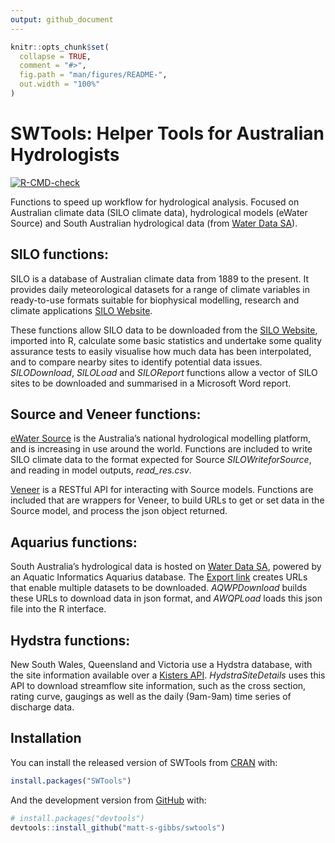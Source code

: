 ```yaml
---
output: github_document
---
```


<!-- README.md is generated from README.Rmd. Please edit that file -->


```r
knitr::opts_chunk$set(
  collapse = TRUE,
  comment = "#>",
  fig.path = "man/figures/README-",
  out.width = "100%"
)
```

# SWTools: Helper Tools for Australian Hydrologists

<!-- badges: start -->
  [![R-CMD-check](https://github.com/matt-s-gibbs/swtools/workflows/R-CMD-check/badge.svg)](https://github.com/matt-s-gibbs/swtools/actions)
  <!-- badges: end -->

Functions to speed up workflow for hydrological analysis. 
Focused on Australian climate data (SILO climate data), hydrological models (eWater Source) and South Australian hydrological data 
(from [Water Data SA](https://water.data.sa.gov.au)).

## SILO functions:

SILO is a database of Australian climate data from 1889 to the present. It provides daily meteorological datasets for a range of climate variables 
in ready-to-use formats suitable for biophysical modelling, research and climate applications [SILO Website](https://www.longpaddock.qld.gov.au/silo/).

These functions allow SILO data to be downloaded from the [SILO Website](https://www.longpaddock.qld.gov.au/silo/), imported into R, calculate some basic statistics and undertake some quality assurance tests to easily visualise how much data has been interpolated, and to compare nearby sites to identify potential data issues.
*SILODownload*, *SILOLoad* and *SILOReport* functions allow a vector of SILO sites to be downloaded and summarised in a Microsoft Word report.

## Source and Veneer functions:
[eWater Source](https://ewater.org.au/ewater-solutions/tools/source/) is the Australia's national hydrological modelling platform, and is increasing in use around the world.
Functions are included to write SILO climate data to the format expected for Source *SILOWriteforSource*,
 and reading in model outputs, *read_res.csv*.

[Veneer](https://www.flowmatters.com.au/articles/introducing_veneer.html) is a RESTful API for interacting with Source models.
Functions are included that are wrappers for Veneer, to build URLs to get or set data in the Source model, and process the json object returned.

## Aquarius functions:
South Australia's hydrological data is hosted on [Water Data SA](https://water.data.sa.gov.au), powered by an Aquatic Informatics Aquarius database. 
The [Export link](https://water.data.sa.gov.au/Data/Export) creates URLs that enable multiple datasets to be downloaded.
*AQWPDownload* builds these URLs to download data in json format, and *AWQPLoad* loads this json file into the R interface.

## Hydstra functions:
New South Wales, Queensland and Victoria use a Hydstra database, with the site information available over a 
[Kisters API](https://resources.kisters.com.au/public/hydstra-web-services/). *HydstraSiteDetails* uses this API to download streamflow site information, such as the cross section, rating curve, gaugings as well as the daily (9am-9am) time series of discharge data.

## Installation

You can install the released version of SWTools from [CRAN](https://CRAN.R-project.org) with:

``` r
install.packages("SWTools")
```

And the development version from [GitHub](https://github.com/) with:

``` r
# install.packages("devtools")
devtools::install_github("matt-s-gibbs/swtools")
```
<!-- ## Example -->

<!-- This is a basic example which shows you how to solve a common problem: -->

<!-- ```{r example} -->
<!-- library(SWTools) -->
<!-- ## basic example code -->
<!-- ``` -->

